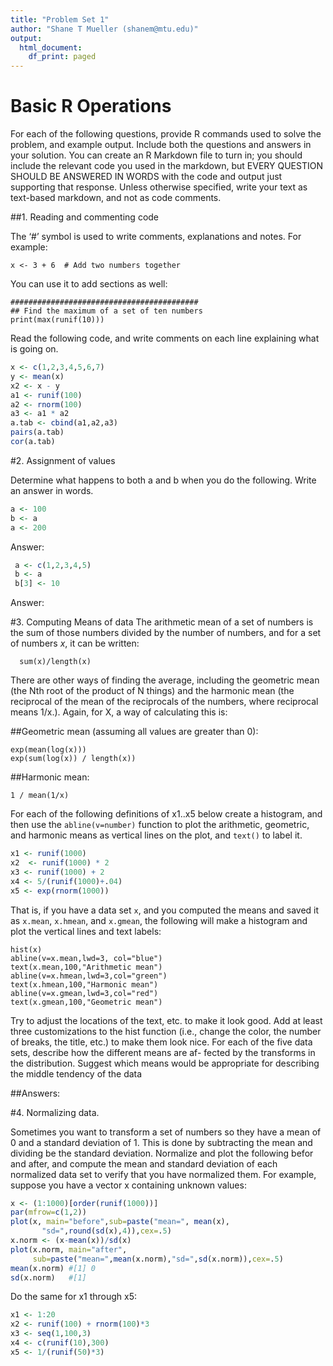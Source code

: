 ```yaml
---
title: "Problem Set 1"
author: "Shane T Mueller (shanem@mtu.edu)"
output:
  html_document:
    df_print: paged
---
```


# Basic R Operations

For each of the following questions, provide R commands used to solve the
problem, and example output. Include both the questions and answers in
your solution. You can create an R Markdown file to turn in; you should
include the relevant code you used in the markdown, but EVERY QUESTION SHOULD BE ANSWERED IN WORDS with the code and output
just supporting that response. Unless otherwise specified, write your text as
text-based markdown, and not as code comments.


##1.  Reading and commenting code

The '#' symbol is used to write comments,
explanations and notes.  For example:
  
```
x <- 3 + 6  # Add two numbers together
```

You can use it to add sections as well:

```
##########################################
## Find the maximum of a set of ten numbers
print(max(runif(10)))
```

Read the following code, and write comments on each line explaining what is going on.


```r
x <- c(1,2,3,4,5,6,7) 
y <- mean(x)
x2 <- x - y  
a1 <- runif(100)
a2 <- rnorm(100)
a3 <- a1 * a2   
a.tab <- cbind(a1,a2,a3)  
pairs(a.tab)
cor(a.tab)

```



#2. Assignment of values

Determine what happens to both a and b when you do the following. Write an answer in words.

```r
a <- 100
b <- a
a <- 200
```
Answer:

```r
 a <- c(1,2,3,4,5)
 b <- a
 b[3] <- 10
```
Answer:

  
#3. Computing Means of data
The arithmetic mean of a set of numbers is the sum of those numbers divided by the number of numbers, and for a set of numbers $x$, it can be written:

```
  sum(x)/length(x)
```


There are other ways of finding the average, including the geometric mean (the Nth root of the product of N things) and the  harmonic mean (the reciprocal of the mean of the reciprocals of the numbers, where reciprocal means 1/x.). Again, for X, a way of calculating this is:

##Geometric mean (assuming all values are greater than 0):
```
exp(mean(log(x)))
exp(sum(log(x)) / length(x))
```

##Harmonic mean:

```
1 / mean(1/x)
```

For each of the  following definitions of x1..x5 below create a histogram, and then use the `abline(v=number)` function to plot the arithmetic, geometric, and harmonic means as vertical lines on the plot, and `text()` to label it.

```r
x1 <- runif(1000)
x2  <- runif(1000) * 2
x3 <- runif(1000) + 2
x4 <- 5/(runif(1000)+.04)
x5 <- exp(rnorm(1000))
```

That is, if you have a data set `x`, and you computed the means and saved it as `x.mean`, `x.hmean`, and `x.gmean`,  the following will make a histogram and plot the vertical lines and text labels:

```
hist(x)
abline(v=x.mean,lwd=3, col="blue")
text(x.mean,100,"Arithmetic mean")
abline(v=x.hmean,lwd=3,col="green")
text(x.hmean,100,"Harmonic mean")
abline(v=x.gmean,lwd=3,col="red")
text(x.gmean,100,"Geometric mean")

```

Try to adjust the locations of the text, etc. to make it look good.
Add at least three customizations to the hist function (i.e., change the color,
the number of breaks, the title, etc.) to make them look nice.
For each of the five data sets, describe how the different means are af-
fected by the transforms in the distribution. Suggest which means would be
appropriate for describing the middle tendency of the data


##Answers:

#4. Normalizing data.  

Sometimes you want to transform a set of numbers so they
have a mean of 0 and a standard deviation of 1.  This is done by subtracting the mean
and dividing be the standard deviation.  Normalize and plot the following befor and after,
and compute the mean and standard deviation of each normalized data set to verify
that you have normalized them.
For example, suppose you have a vector x containing unknown values:

```r
x <- (1:1000)[order(runif(1000))]
par(mfrow=c(1,2))
plot(x, main="before",sub=paste("mean=", mean(x),
       "sd=",round(sd(x),4)),cex=.5)
x.norm <- (x-mean(x))/sd(x)
plot(x.norm, main="after",
     sub=paste("mean=",mean(x.norm),"sd=",sd(x.norm)),cex=.5)
mean(x.norm) #[1] 0
sd(x.norm)   #[1]
```

Do the same for x1 through x5: 
```r

x1 <- 1:20
x2 <- runif(100) + rnorm(100)*3
x3 <- seq(1,100,3)
x4 <- c(runif(10),300)
x5 <- 1/(runif(50)*3)
```
